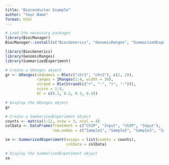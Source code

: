 ```yaml
---
title: "Bioconductor Example"
author: "Your Name"
format: html
---
```


```r
# Load the necessary packages
library(BiocManager)
BiocManager::install(c("BiocGenerics", "GenomicRanges", "SummarizedExperiment"))

library(BiocGenerics)
library(GenomicRanges)
library(SummarizedExperiment)
```

```r
# Create a GRanges object
gr <- GRanges(seqnames = Rle(c("chr1", "chr2"), c(2, 2)),
              ranges = IRanges(1:4, width = 10),
              strand = Rle(strand(c("+", "-", "+", "-"))),
              score = 1:4,
              GC = c(0.1, 0.2, 0.3, 0.4))

# Display the GRanges object
gr
```


```r
# Create a SummarizedExperiment object
counts <- matrix(1:12, nrow = 3, ncol = 4)
colData <- DataFrame(Treatment = c("ChIP", "Input", "ChIP", "Input"),
                     row.names = c("Sample1", "Sample2", "Sample3", "Sample4"))

se <- SummarizedExperiment(assays = list(counts = counts),
                           colData = colData)

# Display the SummarizedExperiment object
se
```